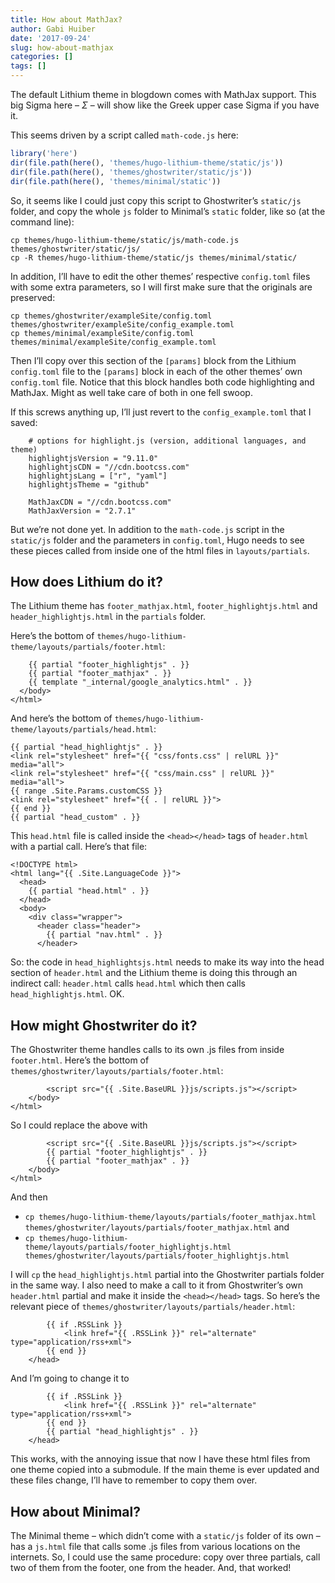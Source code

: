 ```yaml
---
title: How about MathJax?
author: Gabi Huiber
date: '2017-09-24'
slug: how-about-mathjax
categories: []
tags: []
---
```


The default Lithium theme in blogdown comes with MathJax support. This big Sigma here -- $\Sigma$ -- will show like the Greek upper case Sigma if you have it.

This seems driven by a script called `math-code.js` here:

```r
library('here')
dir(file.path(here(), 'themes/hugo-lithium-theme/static/js'))
dir(file.path(here(), 'themes/ghostwriter/static/js'))
dir(file.path(here(), 'themes/minimal/static'))
```
So, it seems like I could just copy this script to Ghostwriter's `static/js` folder, and copy the whole `js` folder to Minimal's `static` folder, like so (at the command line):

```
cp themes/hugo-lithium-theme/static/js/math-code.js themes/ghostwriter/static/js/
cp -R themes/hugo-lithium-theme/static/js themes/minimal/static/
```

In addition, I'll have to edit the other themes' respective `config.toml` files with some extra parameters, so I will first make sure that the originals are preserved:

```
cp themes/ghostwriter/exampleSite/config.toml themes/ghostwriter/exampleSite/config_example.toml
cp themes/minimal/exampleSite/config.toml themes/minimal/exampleSite/config_example.toml
```

Then I'll copy over this section of the `[params]` block from the Lithium `config.toml` file to the `[params]` block in each of the other themes' own `config.toml` file. Notice that this block handles both code highlighting and MathJax. Might as well take care of both in one fell swoop.

If this screws anything up, I'll just revert to the `config_example.toml` that I saved:

```
    # options for highlight.js (version, additional languages, and theme)
    highlightjsVersion = "9.11.0"
    highlightjsCDN = "//cdn.bootcss.com"
    highlightjsLang = ["r", "yaml"]
    highlightjsTheme = "github"

    MathJaxCDN = "//cdn.bootcss.com"
    MathJaxVersion = "2.7.1"
```

But we're not done yet. In addition to the `math-code.js` script in the `static/js` folder and the parameters in `config.toml`, Hugo needs to see these pieces called from inside one of the html files in `layouts/partials`. 

## How does Lithium do it?

The Lithium theme has `footer_mathjax.html`, `footer_highlightjs.html` and `header_highlightjs.html` in the `partials` folder.

Here's the bottom of `themes/hugo-lithium-theme/layouts/partials/footer.html`:

```
    {{ partial "footer_highlightjs" . }}
    {{ partial "footer_mathjax" . }}
    {{ template "_internal/google_analytics.html" . }}
  </body>
</html>
```

And here's the bottom of `themes/hugo-lithium-theme/layouts/partials/head.html`:

```
{{ partial "head_highlightjs" . }}
<link rel="stylesheet" href="{{ "css/fonts.css" | relURL }}" media="all">
<link rel="stylesheet" href="{{ "css/main.css" | relURL }}" media="all">
{{ range .Site.Params.customCSS }}
<link rel="stylesheet" href="{{ . | relURL }}">
{{ end }}
{{ partial "head_custom" . }}
```

This `head.html` file is called inside the `<head></head>` tags of `header.html` with a partial call. Here's that file: 

```
<!DOCTYPE html>
<html lang="{{ .Site.LanguageCode }}">
  <head>
    {{ partial "head.html" . }}
  </head>
  <body>
    <div class="wrapper">
      <header class="header">
        {{ partial "nav.html" . }}
      </header>
```

So: the code in `head_highlightsjs.html` needs to make its way into the head section of `header.html` and the Lithium theme is doing this through an indirect call: `header.html` calls `head.html` which then calls `head_highlightjs.html`. OK.

## How might Ghostwriter do it?

The Ghostwriter theme handles calls to its own .js files from inside `footer.html`. Here's the bottom of `themes/ghostwriter/layouts/partials/footer.html`:
```
        <script src="{{ .Site.BaseURL }}js/scripts.js"></script>
    </body>
</html>
```

So I could replace the above with
```
        <script src="{{ .Site.BaseURL }}js/scripts.js"></script>
        {{ partial "footer_highlightjs" . }}
        {{ partial "footer_mathjax" . }}
    </body>
</html>
```

And then 

  - `cp themes/hugo-lithium-theme/layouts/partials/footer_mathjax.html themes/ghostwriter/layouts/partials/footer_mathjax.html` and 
  - `cp themes/hugo-lithium-theme/layouts/partials/footer_highlightjs.html themes/ghostwriter/layouts/partials/footer_highlightjs.html`

I will `cp` the `head_highlightjs.html` partial into the Ghostwriter partials folder in the same way. I also need to make a call to it from Ghostwriter's own `header.html` partial and make it inside the `<head></head>` tags. So here's the relevant piece of `themes/ghostwriter/layouts/partials/header.html`:
```
        {{ if .RSSLink }}
            <link href="{{ .RSSLink }}" rel="alternate" type="application/rss+xml">
        {{ end }}
    </head>
```

And I'm going to change it to
```
        {{ if .RSSLink }}
            <link href="{{ .RSSLink }}" rel="alternate" type="application/rss+xml">
        {{ end }}
        {{ partial "head_highlightjs" . }}
    </head>
```

This works, with the annoying issue that now I have these html files from one theme copied into a submodule. If the main theme is ever updated and these files change, I'll have to remember to copy them over.

## How about Minimal?

The Minimal theme -- which didn't come with a `static/js` folder of its own -- has a `js.html` file that calls some .js files from various locations on the internets. So, I could use the same procedure: copy over three partials, call two of them from the footer, one from the header. And, that worked!